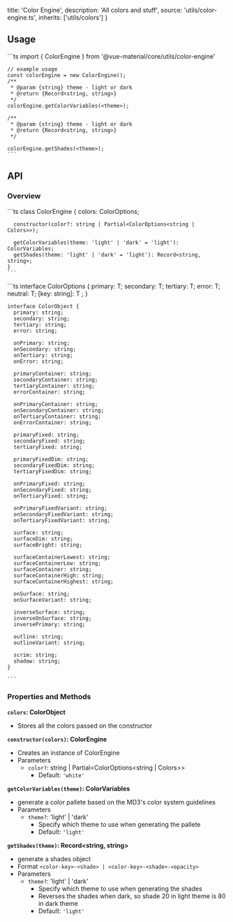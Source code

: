 
  title: 'Color Engine',
  description: 'All colors and stuff',
  source: 'utils/color-engine.ts',
  inherits: ['utils/colors']
}

## Usage

<Preview>
  <CodeHighlight>
    ```ts
    import { ColorEngine } from '@vue-material/core/utils/color-engine'

    // example usage
    const colorEngine = new ColorEngine();
    /**
     * @param {string} theme - light or dark
     * @return {Record<string, string>}
     */
    colorEngine.getColorVariables(<theme>);

    /**
     * @param {string} theme - light or dark
     * @return {Record<string, string>}
     */

    colorEngine.getShades(<theme>);
    ```

  </CodeHighlight>
</Preview>

## API

### Overview

<Preview>
  <CodeHighlight>
    ```ts
    class ColorEngine {
      colors: ColorOptions<Colors>;

      constructor(color?: string | Partial<ColorOptions<string | Colors>>);

      getColorVariables(theme: 'light' | 'dark' = 'light'): ColorVariables;
      getShades(theme: 'light' | 'dark' = 'light'): Record<string, string>;
    }
    ```

  </CodeHighlight>

  <CodeHighlight>
    ```ts
    interface ColorOptions<T> {
      primary: T;
      secondary: T;
      tertiary: T;
      error: T;
      neutral: T;
      [key: string]: T ;
    }

    interface ColorObject {
      primary: string;
      secondary: string;
      tertiary: string;
      error: string;

      onPrimary: string;
      onSecondary: string;
      onTertiary: string;
      onError: string;

      primaryContainer: string;
      secondaryContainer: string;
      tertiaryContainer: string;
      errorContainer: string;

      onPrimaryContainer: string;
      onSecondaryContainer: string;
      onTertiaryContainer: string;
      onErrorContainer: string;

      primaryFixed: string;
      secondaryFixed: string;
      tertiaryFixed: string;

      primaryFixedDim: string;
      secondaryFixedDim: string;
      tertiaryFixedDim: string;

      onPrimaryFixed: string;
      onSecondaryFixed: string;
      onTertiaryFixed: string;

      onPrimaryFixedVariant: string;
      onSecondaryFixedVariant: string;
      onTertiaryFixedVariant: string;

      surface: string;
      surfaceDim: string;
      surfaceBright: string;

      surfaceContainerLowest: string;
      surfaceContainerLow: string;
      surfaceContainer: string;
      surfaceContainerHigh: string;
      surfaceContainerHighest: string;

      onSurface: string;
      onSurfaceVariant: string;

      inverseSurface: string;
      inverseOnSurface: string;
      inversePrimary: string;

      outline: string;
      outlineVariant: string;

      scrim: string;
      shadow: string;
    }

    ```

  </CodeHighlight>
</Preview>

### Properties and Methods

**`colors`: ColorObject**

- Stores all the colors passed on the constructor

**`constructor(colors)`: ColorEngine**

- Creates an instance of ColorEngine
- Parameters
  - `color?`: string | Partial\<ColorOptions\<string | Colors>>
    - Default: `'white'`

**`getColorVariables(theme)`: ColorVariables**

- generate a color pallete based on the MD3's color system guidelines
- Parameters
  - `theme?`: 'light' | 'dark'
    - Specify which theme to use when generating the pallete
    - Default: `'light'`

**`getShades(theme)`: Record\<string, string>**

- generate a shades object
- Format `<color-key>-<shade> | <color-key>-<shade>-<opacity>`
- Parameters
  - `theme?`: 'light' | 'dark'
    - Specify which theme to use when generating the shades
    - Reverses the shades when dark, so shade 20 in light theme is 80 in dark theme
    - Default: `'light'`

